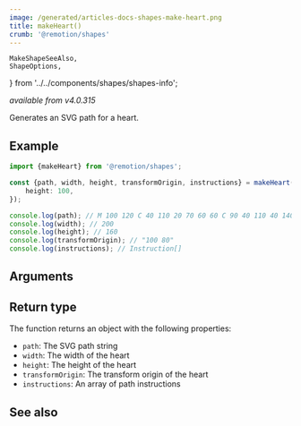 ```yaml
---
image: /generated/articles-docs-shapes-make-heart.png
title: makeHeart()
crumb: '@remotion/shapes'
---
```


	MakeShapeSeeAlso,
	ShapeOptions,
} from '../../components/shapes/shapes-info';

_available from v4.0.315_

Generates an SVG path for a heart.

## Example

```ts twoslash title="make-heart.ts"
import {makeHeart} from '@remotion/shapes';

const {path, width, height, transformOrigin, instructions} = makeHeart({
	height: 100,
});

console.log(path); // M 100 120 C 40 110 20 70 60 60 C 90 40 110 40 140 60 C 180 70 160 110 100 120 Z
console.log(width); // 200
console.log(height); // 160
console.log(transformOrigin); // "100 80"
console.log(instructions); // Instruction[]
```

## Arguments

<ShapeOptions shape="heart" />

## Return type

The function returns an object with the following properties:

- `path`: The SVG path string
- `width`: The width of the heart
- `height`: The height of the heart
- `transformOrigin`: The transform origin of the heart
- `instructions`: An array of path instructions

## See also

<MakeShapeSeeAlso shape="heart" />
